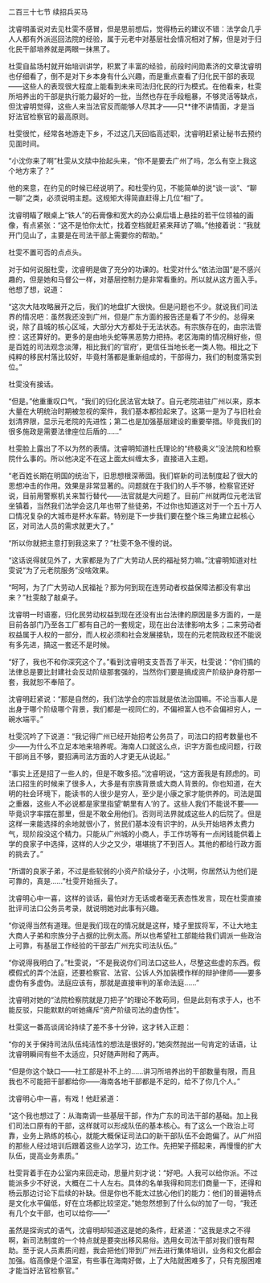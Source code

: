 

二百三十七节 续招兵买马

沈睿明虽说对去见杜雯不感冒，但是思前想后，觉得杨云的建议不错：法学会几乎人人都有外派巡回法院的经验，属于元老中对基层社会情况相对了解，但是对于归化民干部培养就是两眼一抹黑了。

杜雯自盐场村就开始培训讲学，积累了丰富的经验，前段时间勋素济的文章沈睿明也仔细看了，倒不是对下乡本身有什么兴趣，而是重点查看了归化民干部的表现――这些人的表现很大程度上能看到未来司法归化民的行为模式。在他看来，杜雯所培养出的干部是执行能力最好的一批，当然也存在手段粗暴，不够灵活等缺点，但沈睿明觉得，这些人来当法官反而能够人尽其才――只**律不讲情面，才是当好法官检察官的最高原则。

杜雯很忙，经常各地游走下乡，不过这几天回临高述职，沈睿明赶紧让秘书去预约见面时间。

“小沈你来了啊”杜雯从文牍中抬起头来，“你不是要去广州了吗，怎么有空上我这个地方来了？”

他的来意，在约见的时候已经说明了。和杜雯约见，不能简单的说“谈一谈”、“聊一聊”之类，必须说明主题。这规矩大得简直赶得上几位“相”了。

沈睿明瞄了眼桌上“铁人”的石膏像和宽大的办公桌后墙上悬挂的若干位领袖的画像，有点紧张：“这不是怕你太忙，找着空档就赶紧来拜访了嘛。”他接着说：“我就开门见山了，主要是在司法干部上需要你的帮助。”

杜雯不置可否的点点头。

对于如何说服杜雯，沈睿明是做了充分的功课的。杜雯对什么“依法治国”是不感兴趣的，但是她和马督公一样，对基层控制力是非常看重的。所以就从这方面入手。他想了想，说道：

“这次大陆攻略展开之后，我们的地盘扩大很快。但是问题也不少。就说我们司法界的情况吧：虽然我还没到广州，但是广东方面的报告还是看了不少的。总得来说，除了县城的核心区域，大部分大方都处于无法状态。有宗族存在的，由宗法管控：这还算好的。更多的是由地头蛇等黑恶势力把持。老区海南的情况稍好些，但是百姓的司法观念淡薄，相比我们的‘官府’，更信任当地长老一类人物。相比之下纯粹的移民村落比较好，毕竟村落都是重新组成的，干部得力，我们的制度落实到位。”

杜雯没有接话。

“但是。”他重重叹口气，“我们的归化民法官太缺了。自元老院进驻广州以来，原本大量在大明统治时期被忽视的案件，我们基本都捡起来了。这第一是为了与旧社会划清界限，显示元老院的先进性；第二也是加强基层建设的重要举措。毕竟我们的很多施政是需要法律座位后盾的……”

杜雯脸上露出了不以为然的表情。沈睿明知道杜氏理论的“终极奥义”没法院和检察院什么事的。所以他决定不在这上面太纠缠太多，直接进入主题。

“老百姓长期在明国的统治下，旧思想根深蒂固。我们崭新的司法制度起了很大的思想冲击的作用。效果是非常显著的。问题就在于我们的人手不够，检察官还好说，目前用警察机关来暂行替代――法官就是大问题了。目前广州就两位元老法官坐镇着，当然我们法学会这几年也带了些徒弟，不过你也知道这对于一个五十万人口情况复杂的大城市是杯水车薪。特别是下一步我们要在整个珠三角建立起核心区，对司法人员的需求就更大了。”

“所以你就把主意打到我这来了？”杜雯不急不慢的说。

“这话说得就见外了，大家都是为了广大劳动人民的福祉努力嘛。”沈睿明知道对杜雯说“为了元老院服务”没啥效果。

“呵呵，为了广大劳动人民福祉？那为何到现在连劳动者权益保障法都没有拿出来？”杜雯敲了敲桌子。

沈睿明一时语塞，归化民劳动权益到现在还没有出台法律的原因是多方面的，一是目前各部门乃至各工厂都有自己的一套规定，现在出台法律影响太多；二来劳动者权益属于人权的一部分，而人权必须和社会发展接轨，现在的元老院政权还不能说有多先进，搞这一套还不是时候。

“好了，我也不和你深究这个了。”看到沈睿明支支吾吾了半天，杜雯说：“你们搞的法律总是要比封建社会反动阶级那套强的，当然你们要是搞成资产阶级护身符那一套，我就恕不奉陪了。

沈睿明赶紧说：“那是自然的，我们法学会的宗旨就是依法治国嘛。不论当事人是出身于哪个阶级哪个背景，我们都是一视同仁的，不偏袒富人也不会偏袒穷人，一碗水端平。”

杜雯沉吟了下说道：“我记得广州已经开始招考公务员了，司法口的招考数量也不少――为什么不立足本地来培养呢。海南人口就这么点，识字方面也成问题，行政干部尚且不够，要招满司法方面的人才更无从说起。”

“事实上还是招了一些人的，但是不敢多招。”沈睿明说，“这方面我是有顾虑的。司法口招生的时候来了很多人，大多是有宗族背景或大商人背景的。你也知道，在大明的社会环境下，能读书的人很少是穷人，至少是小康之家才能供养的。司法是国之重器，这些人不必说都是家里指望‘朝里有人’的了。这些人我们不能说不要――毕竟识字率摆在那里，但是不敢全用他们。否则司法界就成这些人的后院了。但是这样一来能选择的余地就很小了，贫民们基本没有识字的，从头开始培养太费力气，现阶段没这个精力。只能从广州城的小商人，手工作坊等有一点闲钱能供着上学的良家子中选择，这样的人少之又少，堪堪挑了不到百人。其他的都给行政方面的挑去了。”

“所谓的良家子弟，不过是些软弱的小资产阶级分子，小沈啊，你居然认为他们是可靠的，真是……”杜雯开始摇头了。

沈睿明心中一喜，这样的谈话，最怕对方无话或者毫无表态性发言，现在杜雯直接批评司法口公务员考录，就说明她对此事有兴趣。

“你说得当然有道理。但是我们现在的情况就是这样，矮子里拔将军，不让大地主大商人子弟和宗族分子占据的比例太高。所以也希望社工部能给我们调派一些政治上可靠，有基层工作经验的干部去广州充实司法队伍。”

“你说得我明白了。”杜雯说，“不是我说你们司法口这些人，尽整这些虚的东西。假模假式的弄个法庭，还要检察官、法官、公诉人外加装模作样的辩护律师――要多虚伪有多虚伪。法庭应该有，那就是直接审判的革命法庭……”

沈睿明对她的“法院检察院就是刀把子”的理论不敢苟同，但是此刻有求于人，也不能反驳，只能默默的听她痛斥“资产阶级司法的虚伪性”。

杜雯这一番高谈阔论持续了差不多十分钟，这才转入正题：

“你的关于保持司法队伍纯洁性的想法是很好的，”她突然抛出一句肯定的话语，让沈睿明瞬间有些不太适应，只好随声附和了两声。

“但是你这个缺口――社工部是补不上的……讲习所培养出的干部数量有限，而且我也不可能把干部都给你――海南各地干部都是不足的，给不了你几个人。”

沈睿明心中一喜，有戏！他赶紧道：

“这个我也想过了：从海南调一些基层干部，作为广东的司法干部的基础。加上我们司法口原有的干部，这样就可以形成队伍的基本核心。有了这么一个政治上可靠，业务上熟练的核心，就能大概保证司法口的新干部队伍不会跑偏了。从广州招的那些人经过培训后跟着这些人边学习，边工作。先把架子搭起来，再慢慢的扩大队伍，提高业务素质。”

杜雯背着手在办公室内来回走动，思量片刻才说：“好吧。人我可以给你派。不过能派多少不好说，大概在二十人左右。具体的名单我得和同志们商量一下，还得和杨云那边讨论下后续的补缺。但是你也不能太过放心他们的能力：他们的普遍特点是文化水平偏低，好在立场都比较坚定。”她忽然想到了什么似的加了一句，“我还有几个女干部，也可以给你――”

虽然是探询式的语气，沈睿明却知道这是她的条件，赶紧道：“这我是求之不得啊，新司法制度的一个特点就是要突出移风易俗。选用女司法干部对我们很有帮助。至于说人员素质问题，我会把他们带到广州去进行集体培训，业务和文化都会加强。临高像是个温室，有些事在海南好做，上了大陆就困难多了，只有克服困难才能当好法官检察官。”

